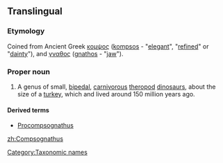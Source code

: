 ==Translingual==

===Etymology===
Coined from Ancient Greek [[κομψος]] ([[kompsos]] - "[[elegant]]", "[[refined]]" or "[[dainty]]"), and [[γναθος]] ([[gnathos]] - "[[jaw]]").

===Proper noun===
{{wikipedia}}
{{head|mul|proper noun}}

# A genus of small, [[bipedal]], [[carnivorous]] [[theropod]] [[dinosaur]]s, about the size of a [[turkey]], which and lived around 150 million years ago.

====Derived terms====
* [[Procompsognathus]]

[[Category:Taxonomic names]]

[[zh:Compsognathus]]